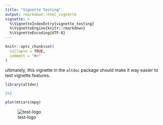 ```yaml
---
title: "Vignette Testing"
output: rmarkdown::html_vignette
vignette: >
  %\VignetteIndexEntry{vignette_testing}
  %\VignetteEngine{knitr::rmarkdown}
  %\VignetteEncoding{UTF-8}
---
```


```r
knitr::opts_chunk$set(
  collapse = TRUE,
  comment = "#>"
)
```

ultimately, this vignette in the `altdoc` package should make it way easier to test vignette features.

```r
library(altdoc)
```

```r
2+2
```

```r
plot(mtcars$mpg)
```

![test-logo](hex-conductor.png)
